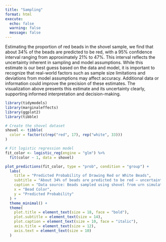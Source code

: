 ```yaml
---
title: "Sampling"
format: html
execute:
  echo: false
  warning: false
  message: false
---
```


Estimating the proportion of red beads in the shovel sample, we find that about 34% of the beads are predicted to be red, with a 95% confidence interval ranging from approximately 21% to 47%. This interval reflects the uncertainty inherent in sampling and model assumptions. While this estimate is our best guess based on the data and model, it is important to recognize that real-world factors such as sample size limitations and deviations from model assumptions may affect accuracy. Additional data or information could improve the precision of these estimates. The visualization above presents this estimate and its uncertainty clearly, supporting informed interpretation and decision-making.

```r
library(tidymodels)
library(marginaleffects)
library(ggplot2)
library(tibble)
```


```r
# Create the shovel dataset
shovel <- tibble(
  color = factor(c(rep("red", 17), rep("white", 33)))
)

# Fit logistic regression model
fit_color <- logistic_reg(engine = "glm") %>%
  fit(color ~ 1, data = shovel)
```


```r
plot_predictions(fit_color, type = "prob", condition = "group") +
  labs(
    title = "Predicted Probability of Drawing Red or White Beads",
    subtitle = "About 34% of beads are predicted to be red — uncertainty shown by error bars",
    caption = "Data source: Beads sampled using shovel from urn simulation",
    x = "Bead Color",
    y = "Predicted Probability"
  ) +
  theme_minimal() +
  theme(
    plot.title = element_text(size = 18, face = "bold"),
    plot.subtitle = element_text(size = 14),
    plot.caption = element_text(size = 10, face = "italic"),
    axis.title = element_text(size = 12),
    axis.text = element_text(size = 10)
  )

```